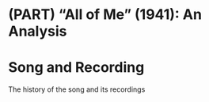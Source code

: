 # (PART) "All of Me" (1941): An Analysis {-}

# Song and Recording

The history of the song and its recordings